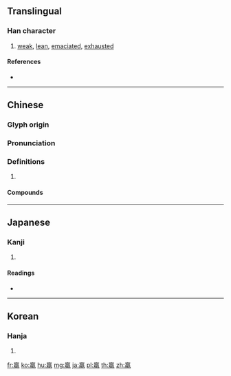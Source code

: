 {{character info/new}}
==Translingual==

===Han character===
{{Han char|rn=123|rad=羊|as=13|sn=19|four=00217|canj=YNTQ}}

# [[weak]], [[lean]], [[emaciated]], [[exhausted]]

====References====
* {{Han ref|kx=0954.240|dkj=28583|dj=1399.180|hdz=32122.190|uh=7FB8|ud=32696|bh=C3BD|bd=50109}}

----

==Chinese==
{{zh-forms}}

===Glyph origin===
{{Han etym}}

===Pronunciation===
{{zh-pron
|m=léi
|c=leoi4
|mc=y
|oc=y
|cat=
}}

===Definitions===
{{zh-hanzi}}

# {{rfdef|zh}}

====Compounds====
{{zh-der|尪羸|弊車羸馬|孱羸|羸露|羸瘵|羸劣|羸頓|羸兵|羸瘦|羸瘠|羸弱|老羸|羸師}}

----

==Japanese==

===Kanji===
{{ja-kanji|grade=|rs=羊13}}

# {{defn|lang=ja|sort=羊13}}

====Readings====
* {{ja-readings|on=[[るい]] (rui)|kun=[[つかれる]] (tsukareru), [[よわい]] (yowai)|nanori=}}

----

==Korean==

===Hanja===
{{ko-hanja|hangeul=[[리]]>[[이]]|eumhun=|rv=ri>i|mr=ri>i|y=li>i}}

# {{defn|lang=ko|sort=羊13}}

[[fr:羸]]
[[ko:羸]]
[[hu:羸]]
[[mg:羸]]
[[ja:羸]]
[[pl:羸]]
[[th:羸]]
[[zh:羸]]